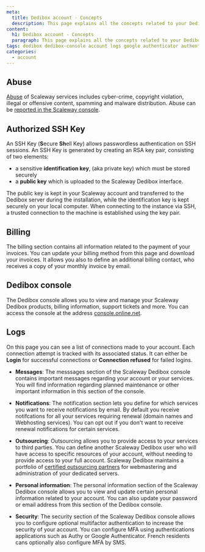 ```yaml
---
meta:
  title: Dedibox account - Concepts
  description: This page explains all the concepts related to your Dedibox account
content:
  h1: Dedibox account - Concepts
  paragraph: This page explains all the concepts related to your Dedibox account
tags: dedibox dedibox-console account logs google authenticator authenticator
categories:
  - account
---
```



<Concept opened>

## Abuse

[Abuse](https://www.scaleway.com/en/abuse-notice/) of Scaleway services includes cyber-crime, copyright violation, illegal or offensive content, spamming and malware distribution. Abuse can be [reported in the Scaleway console](https://console.scaleway.com/support/abuses/create).

</Concept>


<Concept opened>

## Authorized SSH Key

An SSH Key (**S**ecure **Sh**ell Key) allows passwordless authentication on SSH sessions. An SSH Key is generated by creating an RSA key pair, consisting of two elements:

- a sensitive **identification key**, (aka private key) which must be stored securely
- a **public key** which is uploaded to the Scaleway Dedibox interface.

The public key is kept in your Scaleway account and transferred to the Dedibox server during the installation, while the identification key is kept securely on your local computer. When connecting to the instance via SSH, a trusted connection to the machine is established using the key pair.

</Concept>

<Concept opened>

## Billing

The billing section contains all information related to the payment of your invoices. You can update your billing method from this page and download your invoices. It allows you also to define an additional billing contact, who receives a copy of your monthly invoice by email.

</Concept>

<Concept opened>

## Dedibox console

The Dedibox console allows you to view and manage your Scaleway Dedibox products, billing information, support tickets and more. You can access the console at the address [console.online.net](https://console.online.net).

</Concept>

<Concept>

## Logs

On this page you can see a list of connections made to your account. Each connection attempt is tracked with its associated status. It can either be **Login** for successful connections or **Connection refused** for failed logins.

* **Messages**: The messsages section of the Scaleway Dedibox console contains important messages regarding your account or your services. You will find information regarding planned maintenance or other important information in this section of the console.

* **Notifications**: The notification section lets you define for which services you want to receive notifications by email. By default you receive notifcations for all your services requiring renewal (domain names and Webhosting services). You can opt out if you don't want to receive renewal notifications for certain services.

* **Outsourcing**: Outsourcing allows you to provide access to your services to third parties. You can define another Scaleway Dedibox user who will have access to specific resources of your account, without needing to provide access to your full account. Scaleway Dedibox maintains a portfolio of [certified outsourcing partners](https://www.scaleway.com/en/dedibox/outsourcing/) for webmastering and administration of your dedicated servers.

* **Personal information**: The personal information section of the Scaleway Dedibox console allows you to view and update certain personal information related to your account. You can also update your password or email address from this section of the Dedibox console.

* **Security**: The security section of the Scaleway Dedibox console allows you to configure optional multifactor authentication to increase the security of your account. You can configure MFA using authentications applications such as Authy or Google Authenticator. French residents cans optionally also configure MFA by SMS.

</Concept>

